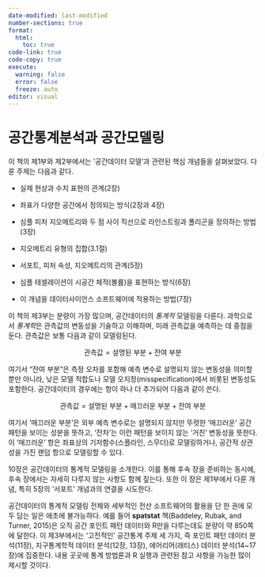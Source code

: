 ```yaml
---
date-modified: last-modified
number-sections: true
format: 
  html: 
    toc: true
code-link: true
code-copy: true
execute: 
  warning: false
  error: false
  freeze: auto
editor: visual
---
```


# 공간통계분석과 공간모델링

이 책의 제1부와 제2부에서는 '공간데이터 모델'과 관련된 핵심 개념들을 살펴보았다. 다룬 주제는 다음과 같다.

-   실제 현상과 수치 표현의 관계(2장)

-   좌표가 다양한 공간에서 정의되는 방식(2장과 4장)

-   심플 피처 지오메트리와 두 점 사이 직선으로 라인스트링과 폴리곤을 정의하는 방법(3장)

-   지오메트리 유형의 집합(3.1절)

-   서포트, 피처 속성, 지오메트리의 관계(5장)

-   심플 테셀레이션이 시공간 체적(볼륨)을 표현하는 방식(6장)

-   이 개념을 데이터사이언스 소프트웨어에 적용하는 방법(7장)

이 책의 제3부는 분량이 가장 많으며, 공간데이터의 *통계적* 모델링을 다룬다. 과학으로서 *통계학*은 관측값의 변동성을 기술하고 이해하며, 미래 관측값을 예측하는 데 중점을 둔다. 관측값은 보통 다음과 같이 모델링된다.

$$
\text{관측값}=\text{설명된 부분}+\text{잔여 부분}
$$

여기서 "잔여 부분"은 측정 오차를 포함해 예측 변수로 설명되지 않는 변동성을 의미할 뿐만 아니라, 낮은 모델 적합도나 모델 오지정(misspecification)에서 비롯된 변동성도 포함한다. 공간데이터의 경우에는 항이 하나 더 추가되어 다음과 같이 쓴다.

$$
\text{관측값}=\text{설명된 부분}+\text{매끄러운 부분}+\text{잔여 부분}
$$

여기서 '매끄러운 부분'은 외부 예측 변수로는 설명되지 않지만 뚜렷한 '매끄러운' 공간 패턴을 보이는 성분을 뜻하고, '잔차'는 이런 패턴을 보이지 않는 '거친' 변동성을 뜻한다. 이 '매끄러운' 항은 좌표상의 기저함수(스플라인, 스무더)로 모델링하거나, 공간적 상관성을 가진 랜덤 항으로 모델링할 수 있다.

10장은 공간데이터의 통계적 모델링을 소개한다. 이를 통해 후속 장을 준비하는 동시에, 후속 장에서는 자세히 다루지 않는 사항도 함께 짚는다. 또한 이 장은 제1부에서 다룬 개념, 특히 5장의 '서포트' 개념과의 연결을 시도한다.

공간데이터의 통계적 모델링 전체와 세부적인 전산 소프트웨어의 활용을 단 한 권에 모두 담는 일은 애초에 불가능하다. 예를 들어 **spatstat** 책(Baddeley, Rubak, and Turner, 2015)은 오직 공간 포인트 패턴 데이터와 R만을 다루는데도 분량이 약 850쪽에 달한다. 이 제3부에서는 '고전적인' 공간통계 주제 세 가지, 즉 포인트 패턴 데이터 분석(11장), 지구통계학적 데이터 분석(12장, 13장), 에어리어(래티스) 데이터 분석(14\~17장)에 집중한다. 내용 곳곳에 통계 방법론과 R 실행과 관련된 참고 사항을 가능한 많이 제시할 것이다.
